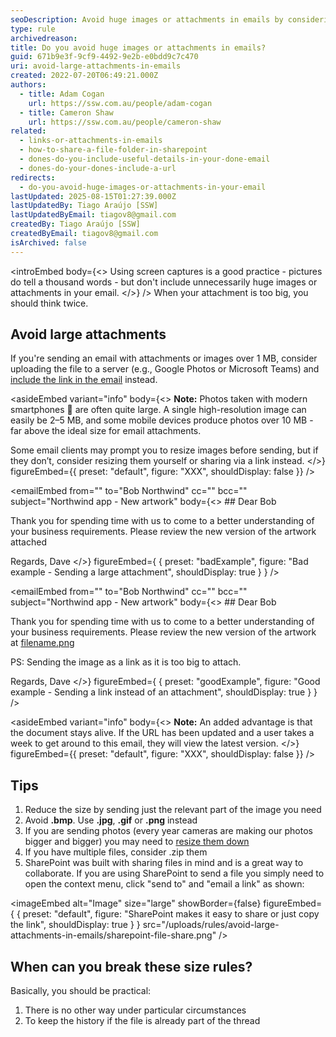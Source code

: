 ```yaml
---
seoDescription: Avoid huge images or attachments in emails by considering alternative methods to share large files, such as sending a URL or sharing through SharePoint.
type: rule
archivedreason:
title: Do you avoid huge images or attachments in emails?
guid: 671b9e3f-9cf9-4492-9e2b-e0bdd9c7c470
uri: avoid-large-attachments-in-emails
created: 2022-07-20T06:49:21.000Z
authors:
  - title: Adam Cogan
    url: https://ssw.com.au/people/adam-cogan
  - title: Cameron Shaw
    url: https://ssw.com.au/people/cameron-shaw
related:
  - links-or-attachments-in-emails
  - how-to-share-a-file-folder-in-sharepoint
  - dones-do-you-include-useful-details-in-your-done-email
  - dones-do-your-dones-include-a-url
redirects:
  - do-you-avoid-huge-images-or-attachments-in-your-email
lastUpdated: 2025-08-15T01:27:39.000Z
lastUpdatedBy: Tiago Araújo [SSW]
lastUpdatedByEmail: tiagov8@gmail.com
createdBy: Tiago Araújo [SSW]
createdByEmail: tiagov8@gmail.com
isArchived: false
---
```


<introEmbed
  body={<>
Using screen captures is a good practice - pictures do tell a thousand words - but don't include unnecessarily huge images or attachments in your email.
  </>}
/>
When your attachment is too big, you should think twice.

## Avoid large attachments

If you're sending an email with attachments or images over 1 MB, consider uploading the file to a server (e.g., Google Photos or Microsoft Teams) and [include the link in the email](/links-or-attachments-in-emails) instead.


<asideEmbed
  variant="info"
  body={<>
    **Note:** Photos taken with modern smartphones 📱 are often quite large. A single high-resolution image can easily be 2–5 MB, and some mobile devices produce photos over 10 MB - far above the ideal size for email attachments.

Some email clients may prompt you to resize images before sending, but if they don’t, consider resizing them yourself or sharing via a link instead.
  </>}
  figureEmbed={{
    preset: "default",
    figure: "XXX",
    shouldDisplay: false
  }}
/>


<emailEmbed
  from=""
  to="Bob Northwind"
  cc=""
  bcc=""
  subject="Northwind app - New artwork"
  body={<>
    ## Dear Bob

Thank you for spending time with us to come to a better understanding of your business requirements. Please review the new version of the artwork attached

Regards,
Dave
  </>}
  figureEmbed={ {
    preset: "badExample",
    figure: "Bad example - Sending a large attachment",
    shouldDisplay: true
  } }
/>

<emailEmbed
  from=""
  to="Bob Northwind"
  cc=""
  bcc=""
  subject="Northwind app - New artwork"
  body={<>
    ## Dear Bob

Thank you for spending time with us to come to a better understanding of your business requirements. Please review the new version of the artwork at [filename.png](https://northwind365.com/images/Group%2013.png)

PS: Sending the image as a link as it is too big to attach.

Regards,
Dave
  </>}
  figureEmbed={ {
    preset: "goodExample",
    figure: "Good example - Sending a link instead of an attachment",
    shouldDisplay: true
  } }
/>


<asideEmbed
  variant="info"
  body={<>
    **Note:** An added advantage is that the document stays alive. If the URL has been updated and a user takes a week to get around to this email, they will view the latest version.
  </>}
  figureEmbed={{
    preset: "default",
    figure: "XXX",
    shouldDisplay: false
  }}
/>


## Tips

1. Reduce the size by sending just the relevant part of the image you need
2. Avoid **.bmp**. Use **.jpg**, **.gif** or **.png** instead
3. If you are sending photos (every year cameras are making our photos bigger and bigger) you may need to [resize them down](https://imagecompressor.com/)
4. If you have multiple files, consider .zip them
5. SharePoint was built with sharing files in mind and is a great way to collaborate. If you are using SharePoint to send a file you simply need to open the context menu, click "send to" and "email a link" as shown:

  
<imageEmbed
  alt="Image"
  size="large"
  showBorder={false}
  figureEmbed={ {
    preset: "default",
    figure: "SharePoint makes it easy to share or just copy the link",
    shouldDisplay: true
  } }
  src="/uploads/rules/avoid-large-attachments-in-emails/sharepoint-file-share.png"
/>


## When can you break these size rules?

Basically, you should be practical:

1. There is no other way under particular circumstances
2. To keep the history if the file is already part of the thread
